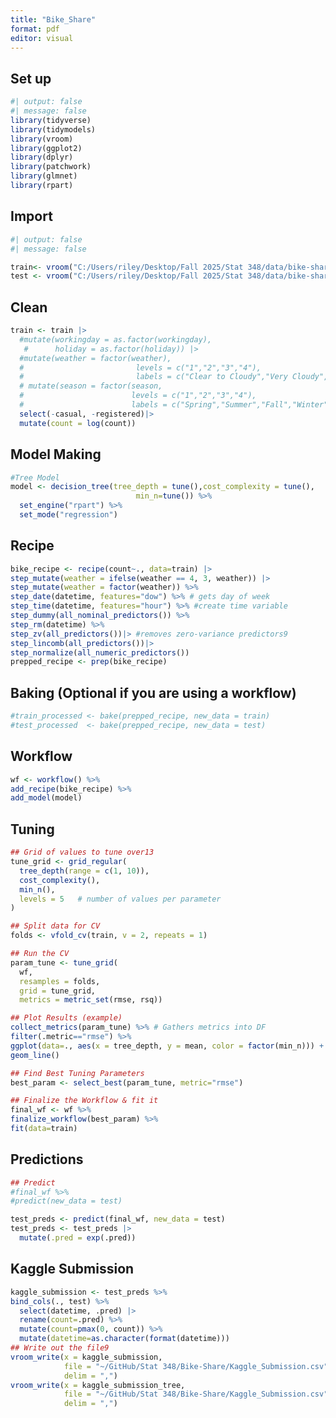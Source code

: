 ```yaml
---
title: "Bike_Share"
format: pdf
editor: visual
---
```


## Set up

```r
#| output: false
#| message: false
library(tidyverse)
library(tidymodels)
library(vroom)
library(ggplot2)
library(dplyr)
library(patchwork)
library(glmnet)
library(rpart)
```

## Import

```r
#| output: false
#| message: false

train<- vroom("C:/Users/riley/Desktop/Fall 2025/Stat 348/data/bike-sharing-demand/train.csv")
test <- vroom("C:/Users/riley/Desktop/Fall 2025/Stat 348/data/bike-sharing-demand/test.csv")
```

## Clean

```r
train <- train |>
  #mutate(workingday = as.factor(workingday),
   #      holiday = as.factor(holiday)) |>
  #mutate(weather = factor(weather), 
  #                         levels = c("1","2","3","4"),
  #                         labels = c("Clear to Cloudy","Very Cloudy","Percipitation","Heavy Percipitation"))) |>
  # mutate(season = factor(season,
  #                        levels = c("1","2","3","4"),
  #                        labels = c("Spring","Summer","Fall","Winter"))) |>
  select(-casual, -registered)|>
  mutate(count = log(count))
```

## Model Making

```r
#Tree Model
model <- decision_tree(tree_depth = tune(),cost_complexity = tune(), 
                            min_n=tune()) %>% 
  set_engine("rpart") %>% 
  set_mode("regression")
```

## Recipe

```r
bike_recipe <- recipe(count~., data=train) |>
step_mutate(weather = ifelse(weather == 4, 3, weather)) |> 
step_mutate(weather = factor(weather)) %>%
step_date(datetime, features="dow") %>% # gets day of week
step_time(datetime, features="hour") %>% #create time variable
step_dummy(all_nominal_predictors()) %>%
step_rm(datetime) %>% 
step_zv(all_predictors())|> #removes zero-variance predictors9
step_lincomb(all_predictors())|>
step_normalize(all_numeric_predictors())
prepped_recipe <- prep(bike_recipe)
```

## Baking (Optional if you are using a workflow)

```r
#train_processed <- bake(prepped_recipe, new_data = train)
#test_processed  <- bake(prepped_recipe, new_data = test) 
```

## Workflow

```r
wf <- workflow() %>%
add_recipe(bike_recipe) %>%
add_model(model)
```

## Tuning

```r
## Grid of values to tune over13
tune_grid <- grid_regular(
  tree_depth(range = c(1, 10)),
  cost_complexity(),
  min_n(),
  levels = 5   # number of values per parameter
)

## Split data for CV
folds <- vfold_cv(train, v = 2, repeats = 1)

## Run the CV
param_tune <- tune_grid(
  wf,
  resamples = folds,
  grid = tune_grid,
  metrics = metric_set(rmse, rsq))

## Plot Results (example)
collect_metrics(param_tune) %>% # Gathers metrics into DF
filter(.metric=="rmse") %>%
ggplot(data=., aes(x = tree_depth, y = mean, color = factor(min_n))) +
geom_line() 

## Find Best Tuning Parameters
best_param <- select_best(param_tune, metric="rmse")

## Finalize the Workflow & fit it
final_wf <- wf %>%
finalize_workflow(best_param) %>%
fit(data=train)

```

## Predictions

```r
## Predict
#final_wf %>%
#predict(new_data = test)

test_preds <- predict(final_wf, new_data = test)
test_preds <- test_preds |>
  mutate(.pred = exp(.pred))
```

## Kaggle Submission

```r

kaggle_submission <- test_preds %>%
bind_cols(., test) %>% 
  select(datetime, .pred) |>
  rename(count=.pred) %>%  
  mutate(count=pmax(0, count)) %>% 
  mutate(datetime=as.character(format(datetime)))
## Write out the file9
vroom_write(x = kaggle_submission, 
            file = "~/GitHub/Stat 348/Bike-Share/Kaggle_Submission.csv", 
            delim = ",")
vroom_write(x = kaggle_submission_tree, 
            file = "~/GitHub/Stat 348/Bike-Share/Kaggle_Submission.csv", 
            delim = ",")
```
